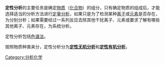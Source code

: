 {{Otheruses|質性研究|subject=化學上确定物质性质的分析|other=社會科學領域使用的非量化定性研究方法}}
'''定性分析'''的主要任务是确定[[物质|物质]]（[[化合物|化合物]]）的组分，只有确定物质的组成后，才能选择适当的分析方法进行[[定量分析|定量分析]]，如果只是为了检测某种[[离子|离子]]或[[元素|元素]]是否存在，为分别分析；如果需要经过一系列反应去除其他干扰离子、元素或要求了解有哪些其他离子、元素存在，为系统分析。

定性分析包括[[色谱法|色谱法]]。

按照物质种类来分，定性分析分为'''[[定性无机分析|定性无机分析]]'''和'''[[定性有机分析|定性有机分析]]'''。

[[Category:分析化学|Category:分析化学]]